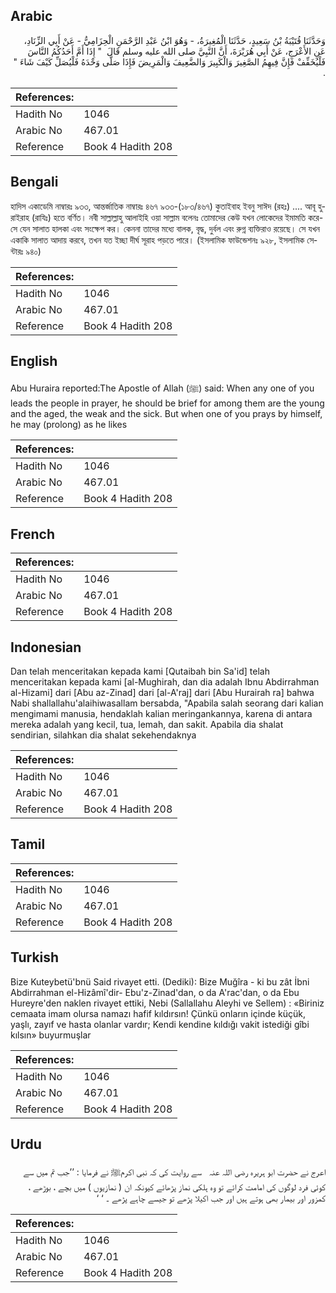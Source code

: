 ## Arabic


<div dir="rtl" lang="ar" style={{fontSize:'larger',backgroundColor:'#f8f9fa',padding:20}}>
وَحَدَّثَنَا قُتَيْبَةُ بْنُ سَعِيدٍ، حَدَّثَنَا الْمُغِيرَةُ، - وَهُوَ ابْنُ عَبْدِ الرَّحْمَنِ الْحِزَامِيُّ - عَنْ أَبِي الزِّنَادِ، عَنِ الأَعْرَجِ، عَنْ أَبِي هُرَيْرَةَ، أَنَّ النَّبِيَّ صلى الله عليه وسلم قَالَ ‏ "‏ إِذَا أَمَّ أَحَدُكُمُ النَّاسَ فَلْيُخَفِّفْ فَإِنَّ فِيهِمُ الصَّغِيرَ وَالْكَبِيرَ وَالضَّعِيفَ وَالْمَرِيضَ فَإِذَا صَلَّى وَحْدَهُ فَلْيُصَلِّ كَيْفَ شَاءَ ‏"‏ ‏.‏
</div>
<div style={{backgroundColor:'#f8f9fa',padding:20, marginBottom: 10}}><table> <thead> <tr> <th>References:</th> <th></th> </tr> </thead> <tbody><tr><td>Hadith No</td><td>1046</td></tr><tr><td>Arabic No</td><td>467.01</td></tr><tr><td>Reference</td><td>Book 4 Hadith 208</td></tr></tbody></table></div>

## Bengali


<div dir="ltr" lang="bn" style={{fontSize:'larger',backgroundColor:'#f8f9fa',padding:20}}>
হাদিস একাডেমি নাম্বারঃ ৯৩৩, আন্তর্জাতিক নাম্বারঃ ৪৬৭ ৯৩৩-(১৮৩/৪৬৭) কুতাইবাহ ইবনু সাঈদ (রহঃ) .... আবূ হুরাইরাহ (রাযিঃ) হতে বর্ণিত। নবী সাল্লাল্লাহু আলাইহি ওয়া সাল্লাম বলেনঃ তোমাদের কেউ যখন লোকেদের ইমামতি করে- সে যেন সালাত হালকা এবং সংক্ষেপ কর। কেননা তাদের মধ্যে বালক, বৃদ্ধ, দুর্বল এবং রুগ্ন ব্যক্তিরাও রয়েছে। সে যখন একাকি সালাত আদায় করবে, তখন যত ইচ্ছা দীর্ঘ সূরাহ পড়তে পারে। (ইসলামিক ফাউন্ডেশনঃ ৯২৮, ইসলামিক সেন্টারঃ ৯৪০)
</div>
<div style={{backgroundColor:'#f8f9fa',padding:20, marginBottom: 10}}><table> <thead> <tr> <th>References:</th> <th></th> </tr> </thead> <tbody><tr><td>Hadith No</td><td>1046</td></tr><tr><td>Arabic No</td><td>467.01</td></tr><tr><td>Reference</td><td>Book 4 Hadith 208</td></tr></tbody></table></div>

## English


<div dir="ltr" lang="en" style={{fontSize:'larger',backgroundColor:'#f8f9fa',padding:20}}>
Abu Huraira reported:The Apostle of Allah (ﷺ) said: When any one of you leads the people in prayer, he should be brief for among them are the young and the aged, the weak and the sick. But when one of you prays by himself, he may (prolong) as he likes
</div>
<div style={{backgroundColor:'#f8f9fa',padding:20, marginBottom: 10}}><table> <thead> <tr> <th>References:</th> <th></th> </tr> </thead> <tbody><tr><td>Hadith No</td><td>1046</td></tr><tr><td>Arabic No</td><td>467.01</td></tr><tr><td>Reference</td><td>Book 4 Hadith 208</td></tr></tbody></table></div>

## French


<div dir="ltr" lang="fr" style={{fontSize:'larger',backgroundColor:'#f8f9fa',padding:20}}>

</div>
<div style={{backgroundColor:'#f8f9fa',padding:20, marginBottom: 10}}><table> <thead> <tr> <th>References:</th> <th></th> </tr> </thead> <tbody><tr><td>Hadith No</td><td>1046</td></tr><tr><td>Arabic No</td><td>467.01</td></tr><tr><td>Reference</td><td>Book 4 Hadith 208</td></tr></tbody></table></div>

## Indonesian


<div dir="ltr" lang="id" style={{fontSize:'larger',backgroundColor:'#f8f9fa',padding:20}}>
Dan telah menceritakan kepada kami [Qutaibah bin Sa'id] telah menceritakan kepada kami [al-Mughirah, dan dia adalah Ibnu Abdirrahman al-Hizami] dari [Abu az-Zinad] dari [al-A'raj] dari [Abu Hurairah ra] bahwa Nabi shallallahu'alaihiwasallam bersabda, "Apabila salah seorang dari kalian mengimami manusia, hendaklah kalian meringankannya, karena di antara mereka adalah yang kecil, tua, lemah, dan sakit. Apabila dia shalat sendirian, silahkan dia shalat sekehendaknya
</div>
<div style={{backgroundColor:'#f8f9fa',padding:20, marginBottom: 10}}><table> <thead> <tr> <th>References:</th> <th></th> </tr> </thead> <tbody><tr><td>Hadith No</td><td>1046</td></tr><tr><td>Arabic No</td><td>467.01</td></tr><tr><td>Reference</td><td>Book 4 Hadith 208</td></tr></tbody></table></div>

## Tamil


<div dir="ltr" lang="ta" style={{fontSize:'larger',backgroundColor:'#f8f9fa',padding:20}}>

</div>
<div style={{backgroundColor:'#f8f9fa',padding:20, marginBottom: 10}}><table> <thead> <tr> <th>References:</th> <th></th> </tr> </thead> <tbody><tr><td>Hadith No</td><td>1046</td></tr><tr><td>Arabic No</td><td>467.01</td></tr><tr><td>Reference</td><td>Book 4 Hadith 208</td></tr></tbody></table></div>

## Turkish


<div dir="ltr" lang="tr" style={{fontSize:'larger',backgroundColor:'#f8f9fa',padding:20}}>
Bize Kuteybetü'bnü Said rivayet etti. (Dediki): Bize Muğîra - ki bu zât İbni Abdirrahman el-Hizâmî'dir- Ebu'z-Zinad'dan, o da A'rac'dan, o da Ebu Hureyre'den naklen rivayet ettiki, Nebi (Sallallahu Aleyhi ve Sellem) : «Biriniz cemaata imam olursa namazı hafif kıldırsın! Çünkü onların içinde küçük, yaşlı, zayıf ve hasta olanlar vardır; Kendi kendine kıldığı vakit istediği gîbi kılsın» buyurmuşlar
</div>
<div style={{backgroundColor:'#f8f9fa',padding:20, marginBottom: 10}}><table> <thead> <tr> <th>References:</th> <th></th> </tr> </thead> <tbody><tr><td>Hadith No</td><td>1046</td></tr><tr><td>Arabic No</td><td>467.01</td></tr><tr><td>Reference</td><td>Book 4 Hadith 208</td></tr></tbody></table></div>

## Urdu


<div dir="rtl" lang="ur" style={{fontSize:'larger',backgroundColor:'#f8f9fa',padding:20}}>
اعرج نے حضرت ابو ہریرہ ‌رضی ‌اللہ ‌عنہ ‌ ‌ سے روایت کی کہ نبی اکرمﷺ نے فرمایا : ’’جب تم میں سے کوئی فرد لوگوں کی امامت کرائے تو وہ ہلکی نماز پڑھائے کیونکہ ان ( نمازیوں ) میں بچے ، بوڑھے ، کمزور اور بیمار بھی ہوتے ہیں اور جب اکیلا پڑھے تو جیسے چاہے پڑھے ۔ ‘ ‘
</div>
<div style={{backgroundColor:'#f8f9fa',padding:20, marginBottom: 10}}><table> <thead> <tr> <th>References:</th> <th></th> </tr> </thead> <tbody><tr><td>Hadith No</td><td>1046</td></tr><tr><td>Arabic No</td><td>467.01</td></tr><tr><td>Reference</td><td>Book 4 Hadith 208</td></tr></tbody></table></div>